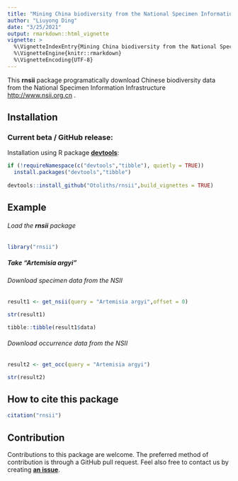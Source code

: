 ```yaml
---
title: "Mining China biodiversity from the National Specimen Information Infrastructure"
author: "Liuyong Ding"
date: "3/25/2021"
output: rmarkdown::html_vignette
vignette: >
  %\VignetteIndexEntry{Mining China biodiversity from the National Specimen Information Infrastructure}
  %\VignetteEngine{knitr::rmarkdown}
  %\VignetteEncoding{UTF-8}
---
```


This **rnsii** package programatically download Chinese biodiversity data from the National Specimen Information Infrastructure <http://www.nsii.org.cn> .


## Installation


### Current beta / GitHub release:

Installation using R package
[**devtools**](https://cran.r-project.org/package=devtools):
```r
if (!requireNamespace(c("devtools","tibble"), quietly = TRUE))
  install.packages("devtools","tibble")
    
devtools::install_github("Otoliths/rnsii",build_vignettes = TRUE)

```

##  Example

###### Load the **rnsii** package
```r
library("rnsii")
```
##### Take "Artemisia argyi"

###### Download specimen data from the NSII

```r
result1 <- get_nsii(query = "Artemisia argyi",offset = 0)
```

```r
str(result1)
```

```r
tibble::tibble(result1$data)
```


###### Download occurrence data from the NSII

```r
result2 <- get_occ(query = "Artemisia argyi")
```


```r
str(result2)
```

## How to cite this package
```r
citation("rnsii")
```


##  Contribution

Contributions to this package are welcome. 
The preferred method of contribution is through a GitHub pull request. 
Feel also free to contact us by creating [**an issue**](https://github.com/Otoliths/rnsii/issues).
